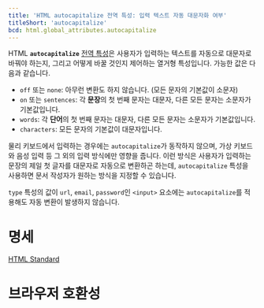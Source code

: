 ```yaml
---
title: 'HTML autocapitalize 전역 특성: 입력 텍스트 자동 대문자화 여부'
titleShort: 'autocapitalize'
bcd: html.global_attributes.autocapitalize
---
```


HTML **`autocapitalize`** [전역 특성](.)은 사용자가 입력하는 텍스트를 자동으로 대문자로 바꿔야 하는지, 그리고 어떻게 바꿀 것인지 제어하는 열거형 특성입니다. 가능한 값은 다음과 같습니다.

- `off` 또는 `none`: 아무런 변환도 하지 않습니다. (모든 문자의 기본값이 소문자)
- `on` 또는 `sentences`: 각 **문장**의 첫 번째 문자는 대문자, 다른 모든 문자는 소문자가 기본값입니다.
- `words`: 각 **단어**의 첫 번째 문자는 대문자, 다른 모든 문자는 소문자가 기본값입니다.
- `characters`: 모든 문자의 기본값이 대문자입니다.

물리 키보드에서 입력하는 경우에는 `autocapitalize`가 동작하지 않으며, 가상 키보드와 음성 입력 등 그 외의 입력 방식에만 영향을 줍니다. 이런 방식은 사용자가 입력하는 문장의 제일 첫 글자를 대문자로 자동으로 변환하곤 하는데, `autocapitalize` 특성을 사용하면 문서 작성자가 원하는 방식을 지정할 수 있습니다.

`type` 특성의 값이 `url`, `email`, `password`인 `<input>` 요소에는 `autocapitalize`를 적용해도 자동 변환이 발생하지 않습니다.

# 명세

[HTML Standard](https://html.spec.whatwg.org/multipage/interaction.html#attr-autocapitalize)

# 브라우저 호환성

<BrowserCompat data={props.bcd} />
